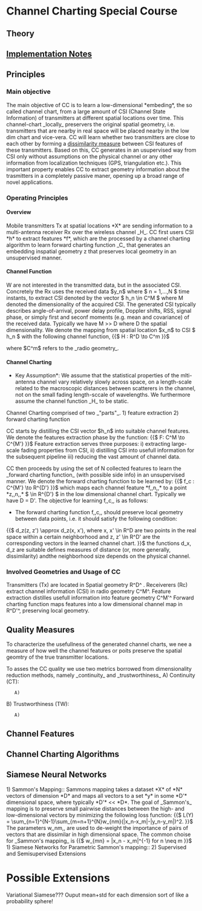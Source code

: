 = Channel Charting Special Course =

== Theory == 

== [[Implementation Notes ]]==
== Principles ==

=== Main objective ===
The main objective of CC is to learn a low-dimensional *embeding*, the so called channel chart, from a large amount of CSI (Channel State Information) of transmitters at different spatial locations over time. This channel-chart _locally_ preservers the original spatial geometry, i.e. transmitters that are nearby in real space will be placed nearby in the low dim chart and vice-vera. CC will learn whether two transmitters are close to each other by forming a [[dissimilarity measure]] between CSI features of these transmitters. 
Based on this, CC generates in an usupervised way from CSI only without assumptions on the physical channel or any other information from localization techniques (GPS, triangulation etc.). This important property enables CC to extract geometry information about the trasmitters in a completely passive maner, opening up a broad range of novel applications.

=== Operating Principles ===
==== Overview ====
Mobile transmitters Tx at spatial locations *X* are sending information to a multi-antenna receiver Rx over the wireless channel _H_. CC first users CSI *h* to extract features *f*, which are the processed by a channel charting algorithm to learn forward charting function _C_ that generates an embedding inspatial geometry z that preserves local geometry in an unsupervised manner.

==== Channel Function ====

W are not interested in the transmitted data, but in the associated CSI. Concretely the Rx uses the received data $y_n$ where $ n = 1,...,N $ time instants, to extract CSI denoted by the vector $ h_n \in C^M  $ where M denoted the dimensionality of the acquired CSI. The generated CSI typically describes angle-of-arrival, power delay profile, Doppler shifts, RSS, signal phase, or simply first and seconf moments (e.g. mean and covariance) of the received data. Typically we have M >> D where D the spatial dimensionality. We denote the mapping from spatial location $x_n$ to CSI $ h_n $ with the following channel function, 
{{$
H : R^D \to C^m 
}}$

where $C^m$ refers to the _radio geometry_. 

==== Channel Charting ====
*Key Assumption*: We assume that the statistical properties of the mlti-antenna channel vary relatively slowly across space, on a length-scale related to the macroscopic distances between scatterers in the channel, not on the small fading length-sccale of wavelengths. We furthermore assume the channel function _H_ to be static.

Channel Charting comprised of two _"parts"_. 
1) feature extraction
2) forward charting function

CC starts by distilling the CSI vector $h_n$ into suitable channel features. We denote the features extraction phase by the function:
{{$
F: C^M \to C^{M'}
}}$
Feature extraction serves three purposes:
i) extracting large-scale fading properties from CSI,
ii) distilling CSI into usefull information for the subsequent pipeline
iii) reducing the vast amount of channel data.

CC then proceeds by using the set of N collected features to learn the _forward charting function_ (with possible side info) in an unsupervised manner. We denote the forward charting function to be learned by:
{{$
f_c : C^{M'} \to R^{D'}
}}$
which maps each channel feature *f,,n,,* to a point *z,,n,,* $ \in R^{D'} $ in the low dimensional channel chart. Typically we have D = D'. The objective for learning f,,c,, is as follows:

* The forward charting function f,,c,, should preserve local geometry between data points, i.e. it should satisfy the following condition:
{{$
d_z(z, z') \approx d_z(x, x'), where
x, x' \in R^D are two points in the real space within a certain neighborhood
and z, z' \in R^D' are the corresponding vectors in the learned channel chart.
}}$
the functions d_x, d_z are suitable defines measures of distance (or, more generally, dissimilarity) andthe neighborhood size depends on the physical channel.

=== Involved Geometries and Usage of CC===
Transmitters (Tx) are located in Spatial geometry R^D^ .
Receiverers (Rc) extract channel information (CSI) in radio geometry C^M^.
Feature extraction distilles usefull information into feature geometry C^M'^
Forward charting function maps features into a low dimensional channel map in R^D'^, preserving local geometry.

== Quality Measures ==
To characterize the usefullness of the generated channel charts, we nee a measure of how well the channel features or poits preserve the spatial geomtry of the true transmitter locations.

To asses the CC quality we use two metrics borrowed from dimensionality reduction methods, namely _continuity_ and _trustworthiness_
A) Continuity (CT):
    A)   
B) Trustworthiness (TW):
    A) 

== Channel Features ==

== Channel Charting Algorithms ==

== Siamese Neural Networks ==

1) Sammon's Mapping:: Sammons mapping takes a dataset *X* of *N* vectors of dimension *D* and maps all vectors to a set *y* in some *D'* dimensional space, where typically *D'* << *D*. The goal of _Sammon's_ mapping is to preserve small pairwise distances between the high- and low-dimensional vectors by minimizing the following loss function:
{{$
L(Y) = \sum_{n=1}^{N-1}\sum_{m=n+1}^{N}w_{nm}(|x_n-x_m|-|y_n-y_m|)^2.
}}$
The parameters w,,nm,, are used to de-weight the importance of pairs of vectors that are dissimilar in high dimensional space. The common choise for _Sammon's mapping_ is 
{{$
w_{mn} = |x_n - x_m|^{-1} for n \neq m
}}$
1) Siamese Networks for Parametric Sammon's mapping:: 
2) Supervised and Semisupervised Extensions


= Possible Extensions =
Variational Siamese???
Ouput mean+std for each dimension sort of like a probability sphere!





